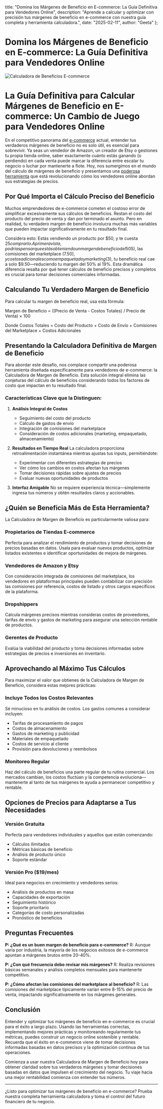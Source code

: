   title: "Domina los Márgenes de Beneficio en E-commerce: La Guía Definitiva para Vendedores Online",
  description: "Aprende a calcular y optimizar con precisión tus márgenes de beneficio en e-commerce con nuestra guía completa y herramienta calculadora.",
  date: "2025-02-11",
  author: "Geeta"
};

# Domina los Márgenes de Beneficio en E-commerce: La Guía Definitiva para Vendedores Online

![Calculadora de Beneficios E-commerce](/images/blog/ecommerce-profit-calculator.jpeg)

# La Guía Definitiva para Calcular Márgenes de Beneficio en E-commerce: Un Cambio de Juego para Vendedores Online

En el competitivo panorama del [e-commerce](https://www.revns.com/blog/post/top-ai-agents-ecommerce-2025) actual, entender tus verdaderos márgenes de beneficio no es solo útil, es esencial para sobrevivir. Ya seas un vendedor de Amazon, un creador de Etsy o gestiones tu propia tienda online, saber exactamente cuánto estás ganando (o perdiendo) en cada venta puede marcar la diferencia entre escalar tu negocio o luchar por mantenerte a flote. Hoy, nos sumergimos en el mundo del cálculo de márgenes de beneficio y presentamos una [poderosa herramienta](https://www.revns.com/tools/profit-calculator) que está revolucionando cómo los vendedores online abordan sus estrategias de precios.

## Por Qué Importa el Cálculo Preciso del Beneficio

Muchos emprendedores de e-commerce cometen el costoso error de simplificar excesivamente sus cálculos de beneficios. Restan el costo del producto del precio de venta y dan por terminado el asunto. Pero en realidad, tu verdadero margen de beneficio involucra muchas más variables que pueden impactar significativamente en tu resultado final.

Considera esto: Estás vendiendo un producto por $50, y te cuesta $25 comprarlo. A primera vista, podrías pensar que estás obteniendo un margen de beneficio del 50%. Sin embargo, una vez que consideras los costos de envío ($5), las comisiones del marketplace ($7.50), y costos adicionales como empaquetado y marketing ($3), tu beneficio real cae a solo $9.50—reduciendo tu margen del 50% al 19%. Esta dramática diferencia resalta por qué tener cálculos de beneficio precisos y completos es crucial para tomar decisiones comerciales informadas.

## Calculando Tu Verdadero Margen de Beneficio
Para calcular tu margen de beneficio real, usa esta fórmula:

Margen de Beneficio = ((Precio de Venta - Costos Totales) / Precio de Venta) × 100

Donde Costos Totales = Costo del Producto + Costo de Envío + Comisiones del Marketplace + Costos Adicionales

## Presentando la Calculadora Definitiva de Margen de Beneficio

Para abordar este desafío, nos complace compartir una poderosa herramienta diseñada específicamente para vendedores de e-commerce: la Calculadora de Margen de Beneficio. Esta solución integral elimina las conjeturas del cálculo de beneficios considerando todos los factores de costo que impactan en tu resultado final.

### Características Clave que la Distinguen:

1. **Análisis Integral de Costos**
   - Seguimiento del costo del producto
   - Cálculo de gastos de envío
   - Integración de comisiones del marketplace
   - Consideración de costos adicionales (marketing, empaquetado, almacenamiento)

2. **Resultados en Tiempo Real**
   La calculadora proporciona retroalimentación instantánea mientras ajustas tus inputs, permitiéndote:
   - Experimentar con diferentes estrategias de precios
   - Ver cómo los cambios en costos afectan tus márgenes
   - Tomar decisiones rápidas sobre ajustes de precios
   - Evaluar nuevas oportunidades de productos

3. **Interfaz Amigable**
   No se requiere experiencia técnica—simplemente ingresa tus números y obtén resultados claros y accionables.

## ¿Quién se Beneficia Más de Esta Herramienta?

La Calculadora de Margen de Beneficio es particularmente valiosa para:

### Propietarios de Tiendas E-commerce
Perfecta para analizar el rendimiento de productos y tomar decisiones de precios basadas en datos. Úsala para evaluar nuevos productos, optimizar listados existentes e identificar oportunidades de mejora de márgenes.

### Vendedores de Amazon y Etsy
Con consideración integrada de comisiones del marketplace, los vendedores en plataformas principales pueden contabilizar con precisión las comisiones por referencia, costos de listado y otros cargos específicos de la plataforma.

### Dropshippers
Calcula márgenes precisos mientras consideras costos de proveedores, tarifas de envío y gastos de marketing para asegurar una selección rentable de productos.

### Gerentes de Producto
Evalúa la viabilidad del producto y toma decisiones informadas sobre estrategias de precios e inversiones en inventario.

## Aprovechando al Máximo Tus Cálculos

Para maximizar el valor que obtienes de la Calculadora de Margen de Beneficio, considera estas mejores prácticas:

### Incluye Todos los Costos Relevantes
Sé minucioso en tu análisis de costos. Los gastos comunes a considerar incluyen:
- Tarifas de procesamiento de pagos
- Costos de almacenamiento
- Gastos de marketing y publicidad
- Materiales de empaquetado
- Costos de servicio al cliente
- Provisión para devoluciones y reembolsos

### Monitoreo Regular
Haz del cálculo de beneficios una parte regular de tu rutina comercial. Los mercados cambian, los costos fluctúan y la competencia evoluciona—mantenerte al tanto de tus márgenes te ayuda a permanecer competitivo y rentable.

## Opciones de Precios para Adaptarse a Tus Necesidades

### Versión Gratuita
Perfecta para vendedores individuales y aquellos que están comenzando:
- Cálculos ilimitados
- Métricas básicas de beneficio
- Análisis de producto único
- Soporte estándar

### Versión Pro ($19/mes)
Ideal para negocios en crecimiento y vendedores serios:
- Análisis de productos en masa
- Capacidades de exportación
- Seguimiento histórico
- Soporte prioritario
- Categorías de costo personalizadas
- Pronóstico de beneficios

## Preguntas Frecuentes

**P: ¿Qué es un buen margen de beneficio para e-commerce?**
R: Aunque varía por industria, la mayoría de los negocios exitosos de e-commerce apuntan a márgenes brutos entre 20-40%.

**P: ¿Con qué frecuencia debo revisar mis márgenes?**
R: Realiza revisiones básicas semanales y análisis completos mensuales para mantenerte competitivo.

**P: ¿Cómo afectan las comisiones del marketplace al beneficio?**
R: Las comisiones del marketplace típicamente varían entre 8-15% del precio de venta, impactando significativamente en los márgenes generales.

## Conclusión

Entender y optimizar tus márgenes de beneficio en e-commerce es crucial para el éxito a largo plazo. Usando las herramientas correctas, implementando mejores prácticas y monitoreando regularmente tus métricas, puedes construir un negocio online sostenible y rentable. Recuerda que el éxito en e-commerce viene de tomar decisiones informadas basadas en datos precisos y la optimización continua de tus operaciones.

Comienza a usar nuestra Calculadora de Margen de Beneficio hoy para obtener claridad sobre tus verdaderos márgenes y tomar decisiones basadas en datos que impulsen el crecimiento del negocio. Tu viaje hacia una mejor rentabilidad comienza con entender tus números.

---

¿Listo para optimizar tus márgenes de beneficio en e-commerce? Prueba nuestra completa herramienta calculadora y toma el control del futuro financiero de tu negocio.